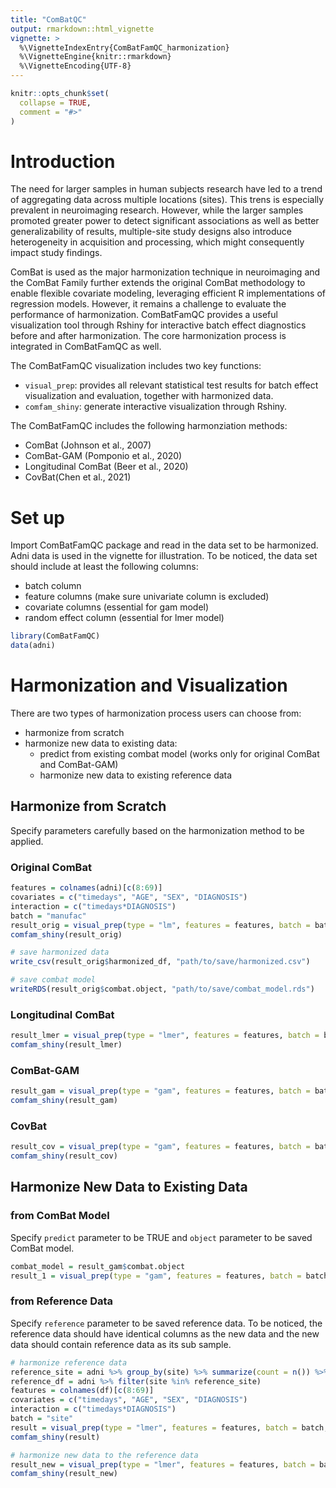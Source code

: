 ```yaml
---
title: "ComBatQC"
output: rmarkdown::html_vignette
vignette: >
  %\VignetteIndexEntry{ComBatFamQC_harmonization}
  %\VignetteEngine{knitr::rmarkdown}
  %\VignetteEncoding{UTF-8}
---
```


```r
knitr::opts_chunk$set(
  collapse = TRUE,
  comment = "#>"
)
```

# Introduction

The need for larger samples in human subjects research have led to a trend of aggregating data across multiple locations (sites). This trens is especially prevalent in neuroimaging research. However, while the larger samples promoted greater power to detect significant associations as well as better generalizability of results, multiple-site study designs also introduce heterogeneity in acquisition and processing, which might consequently impact study findings.

ComBat is used as the major harmonization technique in neuroimaging and the ComBat Family further extends the original ComBat methodology to enable flexible covariate modeling, leveraging efficient R implementations of regression models. However, it remains a challenge to evaluate the performance of harmonization. ComBatFamQC provides a useful visualization tool through Rshiny for interactive batch effect diagnostics before and after harmonization. The core harmonization process is integrated in ComBatFamQC as well.

The ComBatFamQC visualization includes two key functions:

-   `visual_prep`: provides all relevant statistical test results for batch effect visualization and evaluation, together with harmonized data.
-   `comfam_shiny`: generate interactive visualization through Rshiny.

The ComBatFamQC includes the following harmonziation methods:

-   ComBat (Johnson et al., 2007)
-   ComBat-GAM (Pomponio et al., 2020)
-   Longitudinal ComBat (Beer et al., 2020)
-   CovBat(Chen et al., 2021)


# Set up

Import ComBatFamQC package and read in the data set to be harmonized. Adni data is used in the vignette for illustration. To be noticed, the data set should include at least the following columns:

-   batch column
-   feature columns (make sure univariate column is excluded)
-   covariate columns (essential for gam model)
-   random effect column (essential for lmer model)

```r
library(ComBatFamQC)
data(adni)
```

# Harmonization and Visualization

There are two types of harmonization process users can choose from:

-   harmonize from scratch
-   harmonize new data to existing data:
    -   predict from existing combat model (works only for original ComBat and ComBat-GAM)
    -   harmonize new data to existing reference data
    
## Harmonize from Scratch

Specify parameters carefully based on the harmonization method to be applied.

### Original ComBat
```r
features = colnames(adni)[c(8:69)]
covariates = c("timedays", "AGE", "SEX", "DIAGNOSIS")
interaction = c("timedays*DIAGNOSIS")
batch = "manufac"
result_orig = visual_prep(type = "lm", features = features, batch = batch, covariates = covariates, interaction = interaction, smooth = NULL, random = NULL, df = adni)
comfam_shiny(result_orig)

# save harmonized data
write_csv(result_orig$harmonized_df, "path/to/save/harmonized.csv")

# save combat model
writeRDS(result_orig$combat.object, "path/to/save/combat_model.rds")
```

### Longitudinal ComBat
```r
result_lmer = visual_prep(type = "lmer", features = features, batch = batch, covariates = covariates, interaction = interaction, smooth = NULL, random = "subid", df = adni)
comfam_shiny(result_lmer)
```

### ComBat-GAM
```r
result_gam = visual_prep(type = "gam", features = features, batch = batch, covariates = covariates, interaction = interaction, smooth = "AGE", df = adni)
comfam_shiny(result_gam)
```

### CovBat
```r
result_cov = visual_prep(type = "gam", features = features, batch = batch, covariates = covariates, interaction = interaction, smooth = "AGE", df = adni, family = "covfam")
comfam_shiny(result_cov)
```

## Harmonize New Data to Existing Data

### from ComBat Model

Specify `predict` parameter to be TRUE and `object` parameter to be saved ComBat model.

```r
combat_model = result_gam$combat.object
result_1 = visual_prep(type = "gam", features = features, batch = batch, covariates = covariates, interaction = interaction, smooth = "AGE", df = sub_df, predict = TRUE, object = combat_model)
```

### from Reference Data

Specify `reference` parameter to be saved reference data. To be noticed, the reference data should have identical columns as the new data and the new data should contain reference data as its sub sample.

```r
# harmonize reference data
reference_site = adni %>% group_by(site) %>% summarize(count = n()) %>% arrange(desc(count)) %>% pull(site) %>% head(30)
reference_df = adni %>% filter(site %in% reference_site)
features = colnames(df)[c(8:69)]
covariates = c("timedays", "AGE", "SEX", "DIAGNOSIS")
interaction = c("timedays*DIAGNOSIS")
batch = "site"
result = visual_prep(type = "lmer", features = features, batch = batch, covariates = covariates, interaction = interaction, smooth = NULL, random = "subid", df = reference_df)
comfam_shiny(result)

# harmonize new data to the reference data
result_new = visual_prep(type = "lmer", features = features, batch = batch, covariates = covariates, interaction = interaction, smooth = NULL, random = "subid", df = adni, reference = result$harmonized_df)
comfam_shiny(result_new)
```
